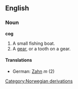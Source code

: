 ==English==
===Noun===
'''cog'''
#A small fishing boat.
#A [[gear]], or a tooth on a gear.
====Translations====
*German: [[Zahn]] ''m'' (2)
[[Category:Norwegian derivations]]